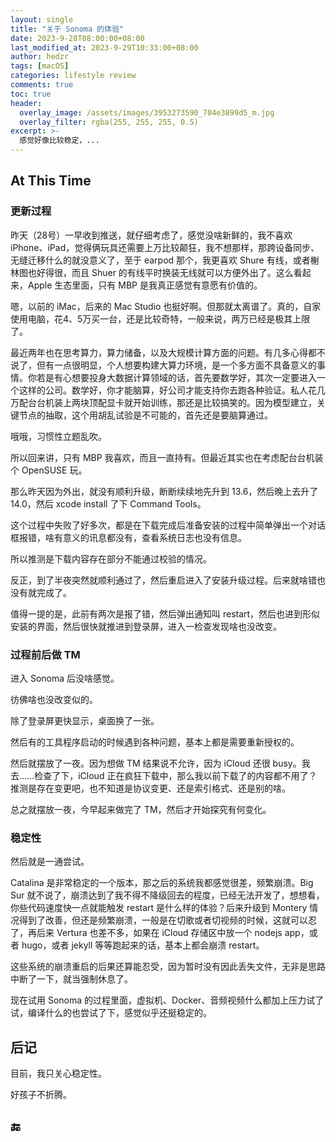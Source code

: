 ```yaml
---
layout: single
title: "关于 Sonoma 的体验"
date: 2023-9-28T08:00:00+08:00
last_modified_at: 2023-9-29T10:33:00+08:00
author: hedzr
tags: [macOS]
categories: lifestyle review
comments: true
toc: true
header:
  overlay_image: /assets/images/3953273590_704e3899d5_m.jpg
  overlay_filter: rgba(255, 255, 255, 0.5)
excerpt: >-
  感觉好像比较稳定，...
---
```


## At This Time

### 更新过程

昨天（28号）一早收到推送，就仔细考虑了，感觉没啥新鲜的，我不喜欢 iPhone、iPad，觉得俩玩具还需要上万比较颠狂，我不想那样，那跨设备同步、无缝迁移什么的就没意义了，至于 earpod 那个，我更喜欢 Shure 有线，或者榭林图也好得很，而且 Shuer 的有线平时换装无线就可以方便外出了。这么看起来，Apple 生态里面，只有 MBP 是我真正感觉有意愿有价值的。

嗯，以前的 iMac，后来的 Mac Studio 也挺好啊。但那就太离谱了。真的，自家使用电脑，花4、5万买一台，还是比较奇特，一般来说，两万已经是极其上限了。

最近两年也在思考算力，算力储备，以及大规模计算方面的问题。有几多心得都不说了，但有一点很明显，个人想要构建大算力环境，是一个多方面不具备意义的事情。你若是有心想要投身大数据计算领域的话，首先要数学好，其次一定要进入一个这样的公司。数学好，你才能脑算，好公司才能支持你去跑各种验证。私人花几万配台台机装上两块顶配显卡就开始训练，那还是比较搞笑的。因为模型建立，关键节点的抽取，这个用胡乱试验是不可能的，首先还是要脑算通过。

哦哦，习惯性立题乱吹。

所以回来讲，只有 MBP 我喜欢，而且一直持有。但最近其实也在考虑配台台机装个 OpenSUSE 玩。

那么昨天因为外出，就没有顺利升级，断断续续地先升到 13.6，然后晚上去升了 14.0，然后 xcode install 了下 Command Tools。

这个过程中失败了好多次，都是在下载完成后准备安装的过程中简单弹出一个对话框报错，啥有意义的讯息都没有，查看系统日志也没有信息。

所以推测是下载内容存在部分不能通过校验的情况。

反正，到了半夜突然就顺利通过了，然后重启进入了安装升级过程。后来就啥错也没有就完成了。

值得一提的是，此前有两次是报了错，然后弹出通知叫 restart，然后也进到形似安装的界面，然后很快就推进到登录屏，进入一检查发现啥也没改变。

### 过程前后做 TM

进入 Sonoma 后没啥感觉。

彷佛啥也没改变似的。

除了登录屏更快显示，桌面换了一张。

然后有的工具程序启动的时候遇到各种问题，基本上都是需要重新授权的。

然后就摆放了一夜。因为想做 TM 结果说不允许，因为 iCloud 还很 busy。我去……检查了下，iCloud 正在疯狂下载中，那么我以前下载了的内容都不用了？推测是存在变更吧，也不知道是协议变更、还是索引格式、还是别的啥。

总之就摆放一夜，今早起来做完了 TM，然后才开始探究有何变化。

### 稳定性

然后就是一通尝试。

Catalina 是非常稳定的一个版本，那之后的系统我都感觉很差，频繁崩溃。Big Sur 就不说了，崩溃达到了我不得不降级回去的程度，已经无法开发了，想想看，你些代码速度快一点就能触发 restart 是什么样的体验？后来升级到 Montery 情况得到了改善，但还是频繁崩溃，一般是在切歌或者切视频的时候，这就可以忍了，再后来 Vertura 也差不多，如果在 iCloud 存储区中放一个 nodejs app，或者 hugo，或者 jekyll 等等跑起来的话，基本上都会崩溃 restart。

这些系统的崩溃重启的后果还算能忍受，因为暂时没有因此丢失文件，无非是思路中断了一下，就当强制休息了。

现在试用 Sonoma 的过程里面，虚拟机、Docker、音频视频什么都加上压力试了试，编译什么的也尝试了下，感觉似乎还挺稳定的。

## 后记

目前，我只关心稳定性。

好孩子不折腾。

## 🔚

